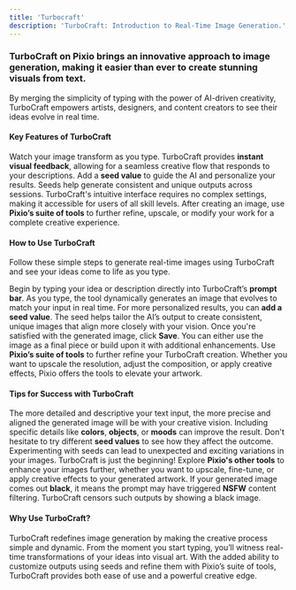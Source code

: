 ```yaml
---
title: 'Turbocraft'
description: 'TurboCraft: Introduction to Real-Time Image Generation.'
---
```


### TurboCraft on Pixio brings an innovative approach to image generation, making it easier than ever to create stunning visuals from text. 

By merging the simplicity of typing with the power of AI-driven creativity, TurboCraft empowers artists, designers, and content creators to see their ideas evolve in real time.

#### Key Features of TurboCraft
<CardGroup cols={2}> <Card title="Real-Time Image Generation" icon="bolt" > Watch your image transform as you type. TurboCraft provides **instant visual feedback**, allowing for a seamless creative flow that responds to your descriptions. </Card> <Card title="Seed Input for Personalization" icon="key" > Add a **seed value** to guide the AI and personalize your results. Seeds help generate consistent and unique outputs across sessions. </Card> <Card title="Simplicity and Accessibility" icon="hands" > TurboCraft's intuitive interface requires no complex settings, making it accessible for users of all skill levels. </Card> <Card title="Integration with Pixio Tools" icon="toolbox" > After creating an image, use **Pixio’s suite of tools** to further refine, upscale, or modify your work for a complete creative experience. </Card> </CardGroup>

#### How to Use TurboCraft

Follow these simple steps to generate real-time images using TurboCraft and see your ideas come to life as you type.

<AccordionGroup> <Accordion title="Step 1: Start Typing" icon="keyboard"> Begin by typing your idea or description directly into TurboCraft’s **prompt bar**. As you type, the tool dynamically generates an image that evolves to match your input in real time. </Accordion> <Accordion title="Step 2: Add a Seed (Optional)" icon="key"> For more personalized results, you can **add a seed value**. The seed helps tailor the AI’s output to create consistent, unique images that align more closely with your vision. </Accordion> <Accordion title="Step 3: Save Your Image" icon="save"> Once you're satisfied with the generated image, click **Save**. You can either use the image as a final piece or build upon it with additional enhancements. </Accordion> <Accordion title="Step 4: Further Enhance Your Image" icon="magic"> Use **Pixio’s suite of tools** to further refine your TurboCraft creation. Whether you want to upscale the resolution, adjust the composition, or apply creative effects, Pixio offers the tools to elevate your artwork. </Accordion> </AccordionGroup>

#### Tips for Success with TurboCraft

<AccordionGroup> <Accordion title="Be Descriptive with Prompts" icon="pencil-alt"> The more detailed and descriptive your text input, the more precise and aligned the generated image will be with your creative vision. Including specific details like **colors**, **objects**, or **moods** can improve the result. </Accordion> <Accordion title="Experiment with Seeds" icon="dice"> Don't hesitate to try different **seed values** to see how they affect the outcome. Experimenting with seeds can lead to unexpected and exciting variations in your images. </Accordion> <Accordion title="Leverage Pixio's Tools" icon="wrench"> TurboCraft is just the beginning! Explore **Pixio's other tools** to enhance your images further, whether you want to upscale, fine-tune, or apply creative effects to your generated artwork. </Accordion> <Accordion title="Black Images - NSFW Warning" icon="exclamation-triangle"> If your generated image comes out **black**, it means the prompt may have triggered **NSFW** content filtering. TurboCraft censors such outputs by showing a black image. </Accordion> </AccordionGroup>

#### Why Use TurboCraft?

TurboCraft redefines image generation by making the creative process simple and dynamic. From the moment you start typing, you’ll witness real-time transformations of your ideas into visual art. With the added ability to customize outputs using seeds and refine them with Pixio’s suite of tools, TurboCraft provides both ease of use and a powerful creative edge.